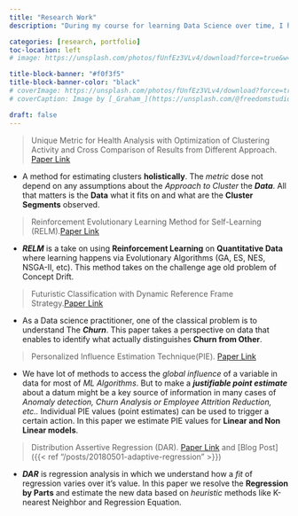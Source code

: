 ```yaml
---
title: "Research Work"
description: "During my course for learning Data Science over time, I have collected and referred my perspectives in following papers." 

categories: [research, portfolio]
toc-location: left
# image: https://unsplash.com/photos/fUnfEz3VLv4/download?force=true&w=1920

title-block-banner: "#f0f3f5"
title-block-banner-color: "black"
# coverImage: https://unsplash.com/photos/fUnfEz3VLv4/download?force=true&w=1920
# coverCaption: Image by [_Graham_](https://unsplash.com/@freedomstudios) at [Unsplash](https://unsplash.com/)

draft: false
---
```


> Unique Metric for Health Analysis with Optimization of Clustering Activity and Cross Comparison of Results from Different Approach. [Paper Link](https://arxiv.org/abs/1810.03419)

* A method for estimating clusters **holistically**. The *metric* dose not depend on any assumptions about the *Approach to Cluster* the ***Data***. All that matters is the **Data** what it fits on and what are the **Cluster Segments** observed.

<!-- ![Cross-tab Sparsity](/assets/images/crosstab_sparsity.png){height=40px width=50px}
 --><!-- {:class="img-responsive"} -->

<!-- 
{% include figure image_path="/assets/images/crosstab_sparsity.png" alt="Cross-tab Sparsity"  width="50" %} -->


> Reinforcement Evolutionary Learning Method for Self-Learning (RELM).[Paper Link](https://www.researchgate.net/publication/328160390_Reinforcement_Evolutionary_Learning_Method_for_self-learning)  

* ***RELM*** is a take on using **Reinforcement Learning** on **Quantitative Data** where learning happens via Evolutionary Algorithms (GA, ES, NES, NSGA-II, etc). This method takes on the challenge age old problem of Concept Drift.  

> Futuristic Classification with Dynamic Reference Frame Strategy.[Paper Link](https://arxiv.org/abs/1805.10168)  

* As a Data science practitioner, one of the classical problem is to understand The ***Churn***. This paper takes a perspective on data that enables to identify what actually distinguishes **Churn from Other**.   


> Personalized Influence Estimation Technique(PIE). [Paper Link](https://arxiv.org/abs/1805.10940)  

* We have lot of methods to access the *global influence* of a variable in data for most of *ML Algorithms*. But to make a ***justifiable point estimate*** about a datum might be a key source of information in many cases of *Anomaly detection, Churn Analysis or Employee Attrition Reduction, etc..* Individual PIE values (point estimates) can be used to trigger a certain action. In this paper we estimate PIE values for **Linear and Non Linear models**. 



    
> Distribution Assertive Regression (DAR). [Paper Link](https://arxiv.org/abs/1805.01618) and  [Blog Post]({{< ref "/posts/20180501-adaptive-regression" >}})

* ***DAR*** is regression analysis in which we understand how a *fit* of regression varies over it's value. In this paper we resolve the **Regression by Parts** and estimate the new data based on *heuristic* methods like K-nearest Neighbor and Regression Equation.

